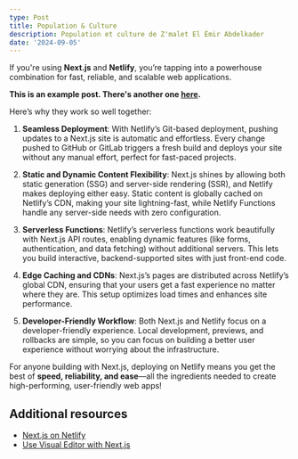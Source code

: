 ```yaml
---
type: Post
title: Population & Culture
description: Population et culture de Z'malet El Émir Abdelkader
date: '2024-09-05'
---
```


If you're using **Next.js** and **Netlify**, you’re tapping into a powerhouse combination for fast, reliable, and scalable web applications. 

**This is an example post. There's another one [here](/posts/example-post-1).**

Here’s why they work so well together:

1. **Seamless Deployment**: With Netlify’s Git-based deployment, pushing updates to a Next.js site is automatic and effortless. Every change pushed to GitHub or GitLab triggers a fresh build and deploys your site without any manual effort, perfect for fast-paced projects.

2. **Static and Dynamic Content Flexibility**: Next.js shines by allowing both static generation (SSG) and server-side rendering (SSR), and Netlify makes deploying either easy. Static content is globally cached on Netlify’s CDN, making your site lightning-fast, while Netlify Functions handle any server-side needs with zero configuration.

3. **Serverless Functions**: Netlify’s serverless functions work beautifully with Next.js API routes, enabling dynamic features (like forms, authentication, and data fetching) without additional servers. This lets you build interactive, backend-supported sites with just front-end code.

4. **Edge Caching and CDNs**: Next.js’s pages are distributed across Netlify’s global CDN, ensuring that your users get a fast experience no matter where they are. This setup optimizes load times and enhances site performance.

5. **Developer-Friendly Workflow**: Both Next.js and Netlify focus on a developer-friendly experience. Local development, previews, and rollbacks are simple, so you can focus on building a better user experience without worrying about the infrastructure.

For anyone building with Next.js, deploying on Netlify means you get the best of **speed, reliability, and ease**—all the ingredients needed to create high-performing, user-friendly web apps!

## Additional resources

- [Next.js on Netlify](https://docs.netlify.com/frameworks/next-js/overview/)
- [Use Visual Editor with Next.js](https://docs.netlify.com/visual-editor/frameworks/next/)